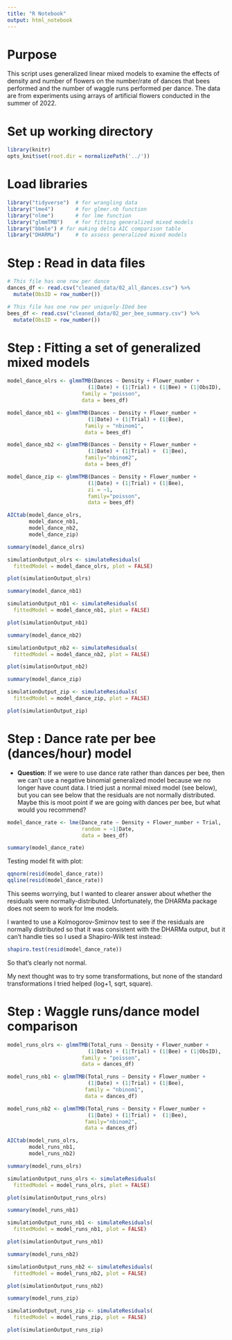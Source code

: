 ```yaml
---
title: "R Notebook"
output: html_notebook
---
```


# Purpose

This script uses generalized linear mixed models to examine the effects of density and number of flowers on the number/rate of dances that bees performed and the number of waggle runs performed per dance. The data are from experiments using arrays of artificial flowers conducted in the summer of 2022.


# Set up working directory

```r
library(knitr) 
opts_knit$set(root.dir = normalizePath('../'))
```


# Load libraries

```r
library("tidyverse")  # for wrangling data
library("lme4")       # for glmer.nb function
library("nlme")       # for lme function
library("glmmTMB")    # for fitting generalized mixed models
library("bbmle") # for making delta AIC comparison table
library("DHARMa")     # to assess generalized mixed models
```


# Step : Read in data files

```r
# This file has one row per dance
dances_df <- read.csv("cleaned_data/02_all_dances.csv") %>%
  mutate(ObsID = row_number())

# This file has one row per uniquely-IDed bee
bees_df <- read.csv("cleaned_data/02_per_bee_summary.csv") %>%
  mutate(ObsID = row_number())

```


# Step : Fitting a set of generalized mixed models

```r
model_dance_olrs <- glmmTMB(Dances ~ Density + Flower_number +
                          (1|Date) + (1|Trial) + (1|Bee) + (1|ObsID),
                        family = "poisson", 
                        data = bees_df)

model_dance_nb1 <- glmmTMB(Dances ~ Density + Flower_number + 
                          (1|Date) + (1|Trial) + (1|Bee), 
                         family = "nbinom1", 
                         data = bees_df)

model_dance_nb2 <- glmmTMB(Dances ~ Density + Flower_number + 
                          (1|Date) + (1|Trial) +  (1|Bee), 
                         family="nbinom2", 
                         data = bees_df)

model_dance_zip <- glmmTMB(Dances ~ Density + Flower_number + 
                          (1|Date) + (1|Trial) + (1|Bee),  
                          zi = ~1,
                          family="poisson", 
                          data = bees_df)
```

```r
AICtab(model_dance_olrs,
       model_dance_nb1,
       model_dance_nb2,
       model_dance_zip)
```

```r
summary(model_dance_olrs)
```

```r
simulationOutput_olrs <- simulateResiduals(
  fittedModel = model_dance_olrs, plot = FALSE)

plot(simulationOutput_olrs)
```


```r
summary(model_dance_nb1)
```

```r
simulationOutput_nb1 <- simulateResiduals(
  fittedModel = model_dance_nb1, plot = FALSE)

plot(simulationOutput_nb1)
```

```r
summary(model_dance_nb2)
```

```r
simulationOutput_nb2 <- simulateResiduals(
  fittedModel = model_dance_nb2, plot = FALSE)

plot(simulationOutput_nb2)
```

```r
summary(model_dance_zip)
```

```r
simulationOutput_zip <- simulateResiduals(
  fittedModel = model_dance_zip, plot = FALSE)

plot(simulationOutput_zip)
```


# Step : Dance rate per bee (dances/hour) model

* __Question__: If we were to use dance rate rather than dances per bee, then we can't use a negative binomial generalized model because we no longer have count data. I tried just a normal mixed model (see below), but you can see below that the residuals are not normally distributed. Maybe this is moot point if we are going with dances per bee, but what would you recommend?

```r
model_dance_rate <- lme(Dance_rate ~ Density + Flower_number + Trial,
                        random = ~1|Date,
                        data = bees_df)

summary(model_dance_rate)
```

Testing model fit with plot:

```r
qqnorm(resid(model_dance_rate))
qqline(resid(model_dance_rate))
```
This seems worrying, but I wanted to clearer answer about whether the residuals were normally-distributed. Unfortunately, the DHARMa package does not seem to work for lme models.

I wanted to use a Kolmogorov-Smirnov test to see if the residuals are normally distributed so that it was consistent with the DHARMa output, but it can't handle ties so I used a Shapiro-Wilk test instead:

```r
shapiro.test(resid(model_dance_rate))
```

So that's clearly not normal.

My next thought was to try some transformations, but none of the standard transformations I tried helped (log+1, sqrt, square).


# Step : Waggle runs/dance model comparison

```r
model_runs_olrs <- glmmTMB(Total_runs ~ Density + Flower_number +
                          (1|Date) + (1|Trial) + (1|Bee) + (1|ObsID),
                        family = "poisson", 
                        data = dances_df)

model_runs_nb1 <- glmmTMB(Total_runs ~ Density + Flower_number + 
                          (1|Date) + (1|Trial) + (1|Bee), 
                         family = "nbinom1", 
                         data = dances_df)

model_runs_nb2 <- glmmTMB(Total_runs ~ Density + Flower_number + 
                          (1|Date) + (1|Trial) +  (1|Bee), 
                         family="nbinom2", 
                         data = dances_df)
```

```r
AICtab(model_runs_olrs,
       model_runs_nb1,
       model_runs_nb2)
```

```r
summary(model_runs_olrs)
```

```r
simulationOutput_runs_olrs <- simulateResiduals(
  fittedModel = model_runs_olrs, plot = FALSE)

plot(simulationOutput_runs_olrs)
```

```r
summary(model_runs_nb1)
```

```r
simulationOutput_runs_nb1 <- simulateResiduals(
  fittedModel = model_runs_nb1, plot = FALSE)

plot(simulationOutput_runs_nb1)
```

```r
summary(model_runs_nb2)
```

```r
simulationOutput_runs_nb2 <- simulateResiduals(
  fittedModel = model_runs_nb2, plot = FALSE)

plot(simulationOutput_runs_nb2)
```

```r
summary(model_runs_zip)
```

```r
simulationOutput_runs_zip <- simulateResiduals(
  fittedModel = model_runs_zip, plot = FALSE)

plot(simulationOutput_runs_zip)
```